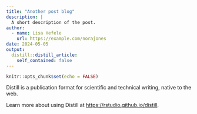 ```yaml
---
title: "Another post blog"
description: |
  A short description of the post.
author:
  - name: Lisa Hefele
    url: https://example.com/norajones
date: 2024-05-05
output:
  distill::distill_article:
    self_contained: false
---
```



```r
knitr::opts_chunk$set(echo = FALSE)
```

Distill is a publication format for scientific and technical writing, native to the web.

Learn more about using Distill at <https://rstudio.github.io/distill>.


